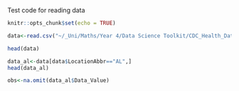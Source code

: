Test code for reading data

```r
knitr::opts_chunk$set(echo = TRUE)
```

```r
data<-read.csv("~/_Uni/Maths/Year 4/Data Science Toolkit/CDC_Health_Data.csv")
```

```r
head(data)
```
```r
data_al<-data[data$LocationAbbr=="AL",]
head(data_al)
```
```r
obs<-na.omit(data_al$Data_Value)
```


